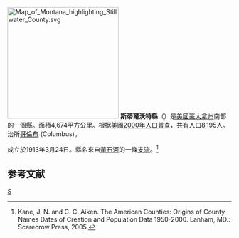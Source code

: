 {{noteTA
|T=zh-hans:斯蒂尔沃特县 (蒙大拿州);zh-hk:斯蒂爾沃特縣 (蒙大拿州);zh-tw:斯蒂爾沃特郡 (蒙大拿州);
}}


[[File:Map_of_Montana_highlighting_Stillwater_County.svg|250px]]
'''斯蒂爾沃特縣'''（{{lang-en|Stillwater County}}）是[[美國|美國]][[蒙大拿州|蒙大拿州]]南部的一個縣。面積4,674平方公里。根据[[美國2000年人口普查|美國2000年人口普查]]，共有人口8,195人。治所[[哥倫布_(蒙大拿州)|哥倫布]] (Columbus)。

成立於1913年3月24日。縣名來自[[黃石河|黃石河]]的一條[[斯蒂尔沃特河_(黄石河支流)|支流]]。<ref>Kane, J. N. and C. C. Aiken. The American Counties: Origins of County Names Dates of Creation and Population Data 1950-2000. Lanham, MD.: Scarecrow Press, 2005. </ref>

==参考文献==
<div class="references-small">
<references />
</div>
[[Category:蒙大拿州行政區劃|S]]